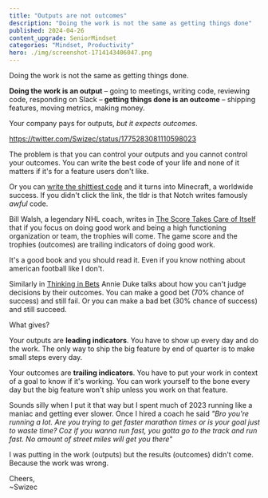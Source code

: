 ```yaml
---
title: "Outputs are not outcomes"
description: "Doing the work is not the same as getting things done"
published: 2024-04-26
content_upgrade: SeniorMindset
categories: "Mindset, Productivity"
hero: ./img/screenshot-1714143406047.png
---
```


Doing the work is not the same as getting things done.

**Doing the work is an output** – going to meetings, writing code, reviewing code, responding on Slack – **getting things done is an outcome** – shipping features, moving metrics, making money.

Your company pays for outputs, _but it expects outcomes_.

https://twitter.com/Swizec/status/1775283081110598023

The problem is that you can control your outputs and you cannot control your outcomes. You can write the best code of your life and none of it matters if it's for a feature users don't like.

Or you can [write the shittiest code](https://news.ycombinator.com/item?id=6842578) and it turns into Minecraft, a worldwide success. If you didn't click the link, the tldr is that Notch writes famously _awful_ code.

Bill Walsh, a legendary NHL coach, writes in [The Score Takes Care of Itself](https://www.amazon.com/Score-Takes-Care-Itself-Philosophy/dp/1591843472) that if you focus on doing good work and being a high functioning organization or team, the trophies will come. The game score and the trophies (outcomes) are trailing indicators of doing good work.

It's a good book and you should read it. Even if you know nothing about american football like I don't.

Similarly in [Thinking in Bets](https://swizec.com/blog/a-mental-framework-that-helps-you-code-faster/) Annie Duke talks about how you can't judge decisions by their outcomes. You can make a good bet (70% chance of success) and still fail. Or you can make a bad bet (30% chance of success) and still succeed.

What gives?

Your outputs are **leading indicators**. You have to show up every day and do the work. The only way to ship the big feature by end of quarter is to make small steps every day.

Your outcomes are **trailing indicators**. You have to put your work in context of a goal to know if it's working. You can work yourself to the bone every day but the big feature won't ship unless you work on that feature.

Sounds silly when I put it that way but I spent much of 2023 running like a maniac and getting ever slower. Once I hired a coach he said _"Bro you're running a lot. Are you trying to get faster marathon times or is your goal just to waste time? Coz if you wanna run fast, you gotta go to the track and run fast. No amount of street miles will get you there"_

I was putting in the work (outputs) but the results (outcomes) didn't come. Because the work was wrong.

Cheers,<br/>
~Swizec
